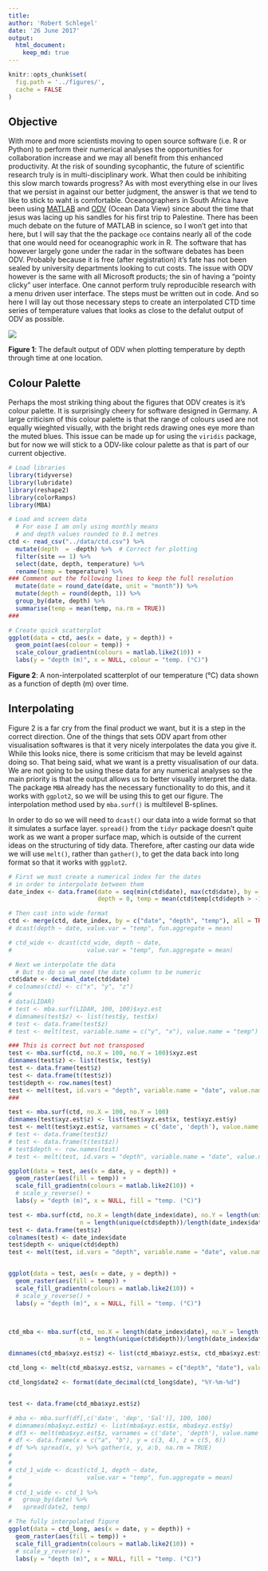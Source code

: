 ```yaml
---
title: 
author: 'Robert Schlegel'
date: '26 June 2017'
output: 
  html_document:
    keep_md: true
---
```


```r
knitr::opts_chunk$set(
  fig.path = '../figures/',
  cache = FALSE
)
```

## Objective
With more and more scientists moving to open source software (i.e. R or Python) to perform their numerical analyses the opportunities for collaboration increase and we may all benefit from this enhanced productivity. At the risk of sounding sycophantic, the future of scientific research truly is in multi-disciplinary work. What then could be inhibiting this slow march towards progress? As with most everything else in our lives that we persist in against our better judgment, the answer is that we tend to like to stick to waht is comfortable. Oceanographers in South Africa have been using [MATLAB](https://www.mathworks.com/products/matlab.html) and [ODV](http://odv.awi.de/) (Ocean Data View) since about the time that jesus was lacing up his sandles for his first trip to Palestine. There has been much debate on the future of MATLAB in science, so I won't get into that here, but I will say that the the package `oce` contains nearly all of the code that one would need for oceanographic work in R. The software that has however largely gone under the radar in the software debates has been ODV. Probably because it is free (after registration) it's fate has not been sealed by university departments looking to cut costs. The issue with ODV however is the same with all Microsoft products; the sin of having a "pointy clicky" user interface. One cannot perform truly reproducible research with a menu driven user interface. The steps must be written out in code. And so here I will lay out those necessary steps to create an interpolated CTD time series of temperature values that looks as close to the defalut output of ODV as possible.

![](../figures/ODV_example.jpg)

**Figure 1**: The default output of ODV when plotting temperature by depth through time at one location.

## Colour Palette
Perhaps the most striking thing about the figures that ODV creates is it's colour palette. It is surprisingly  cheery for software designed in Germany. A large criticism of this colour palette is that the range of colours used are not equally wieghted visually, with the bright reds drawing ones eye more than the muted blues. This issue can be made up for using the `viridis` package, but for now we will stick to a ODV-like colour palette as that is part of our current objective.

```r
# Load libraries
library(tidyverse)
library(lubridate)
library(reshape2)
library(colorRamps)
library(MBA)

# Load and screen data
  # For ease I am only using monthly means
  # and depth values rounded to 0.1 metres
ctd <- read_csv("../data/ctd.csv") %>% 
  mutate(depth  = -depth) %>%  # Correct for plotting
  filter(site == 1) %>% 
  select(date, depth, temperature) %>% 
  rename(temp = temperature) %>%
### Comment out the following lines to keep the full resolution
  mutate(date = round_date(date, unit = "month")) %>%
  mutate(depth = round(depth, 1)) %>%
  group_by(date, depth) %>%
  summarise(temp = mean(temp, na.rm = TRUE))
###

# Create quick scatterplot
ggplot(data = ctd, aes(x = date, y = depth)) +
  geom_point(aes(colour = temp)) +
  scale_colour_gradientn(colours = matlab.like2(10)) +
  labs(y = "depth (m)", x = NULL, colour = "temp. (°C)")
```

**Figure 2**: A non-interpolated scatterplot of our temperature (°C) data shown as a function of depth (m) over time.

## Interpolating
Figure 2 is a far cry from the final product we want, but it is a step in the correct direction. One of the things that sets ODV apart from other visualisation softwares is that it very nicely interpolates the data you give it. While this looks nice, there is some criticism that may be leveld against doing so. That being said, what we want is a pretty visualisation of our data. We are not going to be using these data for any numerical analyses so the main priority is that the output allows us to better visually interpret the data. The package `MBA` already has the necessary functionality to do this, and it works with `ggplot2`, so we will be using this to get our figure. The interpolation method used by `mba.surf()` is multilevel B-splines.

In order to do so we will need to `dcast()` our data into a wide format so that it simulates a surface layer. `spread()` from the `tidyr` package doesn't quite work as we want a proper surface map, which is outside of the current ideas on the structuring of tidy data. Therefore, after casting our data wide we will use `melt()`, rather than `gather()`, to get the data back into long format so that it works with `ggplot2`. 

<!-- Through these steps we will convert the data into monthly mean values as the sampling here is too infrequent to warrant the creation of daily means. -->

```r
# First we must create a numerical index for the dates
# in order to interpolate between them
date_index <- data.frame(date = seq(min(ctd$date), max(ctd$date), by = "month"),
                         depth = 0, temp = mean(ctd$temp[ctd$depth > -1.0], na.rm = T))

# Then cast into wide format
ctd <- merge(ctd, date_index, by = c("date", "depth", "temp"), all = TRUE)
# dcast(depth ~ date, value.var = "temp", fun.aggregate = mean)

# ctd_wide <- dcast(ctd_wide, depth ~ date, 
#                     value.var = "temp", fun.aggregate = mean)

# Next we interpolate the data
  # But to do so we need the date column to be numeric
ctd$date <- decimal_date(ctd$date)
# colnames(ctd) <- c("x", "y", "z")
# 
# data(LIDAR)
# test <- mba.surf(LIDAR, 100, 100)$xyz.est
# dimnames(test$z) <- list(test$y, test$x)
# test <- data.frame(test$z)
# test <- melt(test, variable.name = c("y", "x"), value.name = "temp")

### This is correct but not transposed
test <- mba.surf(ctd, no.X = 100, no.Y = 100)$xyz.est
dimnames(test$z) <- list(test$x, test$y)
test <- data.frame(test$z)
test <- data.frame(t(test$z))
test$depth <- row.names(test)
test <- melt(test, id.vars = "depth", variable.name = "date", value.name = "temp")
###

test <- mba.surf(ctd, no.X = 100, no.Y = 100)
dimnames(test$xyz.est$z) <- list(test$xyz.est$x, test$xyz.est$y)
test <- melt(test$xyz.est$z, varnames = c('date', 'depth'), value.name = 'temp')
# test <- data.frame(test$z)
# test <- data.frame(t(test$z))
# test$depth <- row.names(test)
# test <- melt(test, id.vars = "depth", variable.name = "date", value.name = "temp")

ggplot(data = test, aes(x = date, y = depth)) +
  geom_raster(aes(fill = temp)) +
  scale_fill_gradientn(colours = matlab.like2(10)) +
  # scale_y_reverse() +
  labs(y = "depth (m)", x = NULL, fill = "temp. (°C)")
```

```r
test <- mba.surf(ctd, no.X = length(date_index$date), no.Y = length(unique(ctd$depth)), 
                    n = length(unique(ctd$depth))/length(date_index$date))$xyz.est
test <- data.frame(test$z)
colnames(test) <- date_index$date
test$depth <- unique(ctd$depth)
test <- melt(test, id.vars = "depth", variable.name = "date", value.name = "temp")


ggplot(data = test, aes(x = date, y = depth)) +
  geom_raster(aes(fill = temp)) +
  scale_fill_gradientn(colours = matlab.like2(10)) +
  # scale_y_reverse() +
  labs(y = "depth (m)", x = NULL, fill = "temp. (°C)")



ctd_mba <- mba.surf(ctd, no.X = length(date_index$date), no.Y = length(unique(ctd$depth)), 
                    n = length(unique(ctd$depth))/length(date_index$date))$xyz.est

dimnames(ctd_mba$xyz.est$z) <- list(ctd_mba$xyz.est$x, ctd_mba$xyz.est$y)

ctd_long <- melt(ctd_mba$xyz.est$z, varnames = c("depth", "date"), value.name = "temp")

ctd_long$date2 <- format(date_decimal(ctd_long$date), "%Y-%m-%d")


test <- data.frame(ctd_mba$xyz.est$z)

# mba <- mba.surf(df[,c('date', 'dep', 'Sal')], 100, 100)
# dimnames(mba$xyz.est$z) <- list(mba$xyz.est$x, mba$xyz.est$y)
# df3 <- melt(mba$xyz.est$z, varnames = c('date', 'depth'), value.name = 'salinity')
# df <- data.frame(x = c("a", "b"), y = c(3, 4), z = c(5, 6))
# df %>% spread(x, y) %>% gather(x, y, a:b, na.rm = TRUE)
# 
# 
# ctd_1_wide <- dcast(ctd_1, depth ~ date, 
#                     value.var = "temp", fun.aggregate = mean)
# 
# ctd_1_wide <- ctd_1 %>% 
#   group_by(date) %>% 
#   spread(date2, temp)

# The fully interpolated figure
ggplot(data = ctd_long, aes(x = date, y = depth)) +
  geom_raster(aes(fill = temp)) +
  scale_fill_gradientn(colours = matlab.like2(10)) +
  # scale_y_reverse() +
  labs(y = "depth (m)", x = NULL, fill = "temp. (°C)")

```

